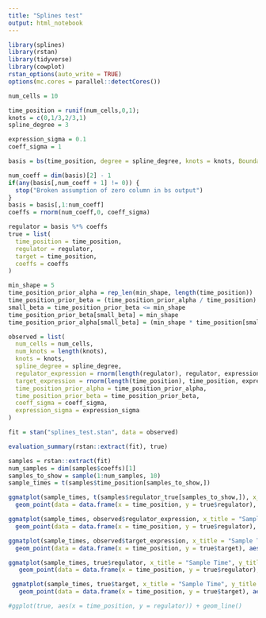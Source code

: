 ```yaml
---
title: "Splines test"
output: html_notebook
---
```


```r
library(splines)
library(rstan)
library(tidyverse)
library(cowplot)
rstan_options(auto_write = TRUE)
options(mc.cores = parallel::detectCores())
```

```r
num_cells = 10

time_position = runif(num_cells,0,1);
knots = c(0,1/3,2/3,1)
spline_degree = 3

expression_sigma = 0.1
coeff_sigma = 1

basis = bs(time_position, degree = spline_degree, knots = knots, Boundary.knots = c(knots[1],knots[length(knots)]))

num_coeff = dim(basis)[2] - 1
if(any(basis[,num_coeff + 1] != 0)) {
  stop("Broken assumption of zero column in bs output")
}
basis = basis[,1:num_coeff]
coeffs = rnorm(num_coeff,0, coeff_sigma)

regulator = basis %*% coeffs
true = list(
  time_position = time_position,
  regulator = regulator,
  target = time_position,
  coeffs = coeffs
)

min_shape = 5
time_position_prior_alpha = rep_len(min_shape, length(time_position))
time_position_prior_beta = (time_position_prior_alpha / time_position) - time_position_prior_alpha
small_beta = time_position_prior_beta <= min_shape
time_position_prior_beta[small_beta] = min_shape
time_position_prior_alpha[small_beta] = (min_shape * time_position[small_beta]) / (1 - time_position[small_beta])

observed = list(
  num_cells = num_cells,
  num_knots = length(knots),
  knots = knots,
  spline_degree = spline_degree,
  regulator_expression = rnorm(length(regulator), regulator, expression_sigma),
  target_expression = rnorm(length(time_position), time_position, expression_sigma),
  time_position_prior_alpha = time_position_prior_alpha,
  time_position_prior_beta = time_position_prior_beta,
  coeff_sigma = coeff_sigma,
  expression_sigma = expression_sigma
)

fit = stan("splines_test.stan", data = observed)

evaluation_summary(rstan::extract(fit), true)

samples = rstan::extract(fit)
num_samples = dim(samples$coeffs)[1]
samples_to_show = sample(1:num_samples, 10)
sample_times = t(samples$time_position[samples_to_show,])

ggmatplot(sample_times, t(samples$regulator_true[samples_to_show,]), x_title = "Sample Time", y_title = "Regulator GP") +
  geom_point(data = data.frame(x = time_position, y = true$regulator), aes(x = x, y=y), color="black")

ggmatplot(sample_times, observed$regulator_expression, x_title = "Sample Time", y_title = "Observed Regulator") +
  geom_point(data = data.frame(x = time_position, y = true$regulator), aes(x = x, y=y), color="black")

ggmatplot(sample_times, observed$target_expression, x_title = "Sample Time", y_title = "Observed Target") +
  geom_point(data = data.frame(x = time_position, y = true$target), aes(x = x, y=y), color="black")

ggmatplot(sample_times, true$regulator, x_title = "Sample Time", y_title = "True Regulator")  +
   geom_point(data = data.frame(x = time_position, y = true$regulator), aes(x = x, y=y), color="black")

 ggmatplot(sample_times, true$target, x_title = "Sample Time", y_title = "True Target") +
   geom_point(data = data.frame(x = time_position, y = true$target), aes(x = x, y=y), color="black")

#ggplot(true, aes(x = time_position, y = regulator)) + geom_line()
```

